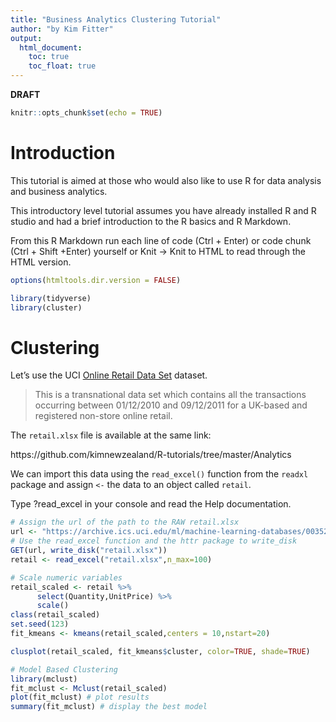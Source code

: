 ```yaml
---
title: "Business Analytics Clustering Tutorial"
author: "by Kim Fitter"
output: 
  html_document: 
    toc: true
    toc_float: true 
---
```


**DRAFT**

```r
knitr::opts_chunk$set(echo = TRUE)
```


# Introduction

This tutorial is aimed at those who would also like to use R for data analysis and business analytics.

This introductory level tutorial assumes you have already installed R and R studio and had a brief introduction to the R basics and R Markdown. 

From this R Markdown run each line of code (Ctrl + Enter) or code chunk (Ctrl + Shift +Enter) yourself or Knit -> Knit to HTML to read through the HTML version.

```r
options(htmltools.dir.version = FALSE)
```

```r
library(tidyverse)
library(cluster)
```

# Clustering


Let's use the UCI [Online Retail Data Set](https://archive.ics.uci.edu/ml/datasets/Online+Retail) dataset.

>This is a transnational data set which contains all the transactions occurring between 01/12/2010 and 09/12/2011 for a UK-based and registered non-store online retail.



The `retail.xlsx` file is available at the same link:

https://github.com/kimnewzealand/R-tutorials/tree/master/Analytics


We can import this data using the `read_excel()` function from the `readxl` package and assign `<-` the data to an object called `retail`.

Type ?read_excel in your console and read the Help documentation.

 

```r
# Assign the url of the path to the RAW retail.xlsx
url <- "https://archive.ics.uci.edu/ml/machine-learning-databases/00352/Online%20Retail.xlsx"
# Use the read_excel function and the httr package to write_disk
GET(url, write_disk("retail.xlsx"))
retail <- read_excel("retail.xlsx",n_max=100)
```


```r
# Scale numeric variables
retail_scaled <- retail %>% 
      select(Quantity,UnitPrice) %>% 
      scale() 
class(retail_scaled)
set.seed(123)
fit_kmeans <- kmeans(retail_scaled,centers = 10,nstart=20)

clusplot(retail_scaled, fit_kmeans$cluster, color=TRUE, shade=TRUE) 
```

```r
# Model Based Clustering
library(mclust)
fit_mclust <- Mclust(retail_scaled)
plot(fit_mclust) # plot results 
summary(fit_mclust) # display the best model
```
